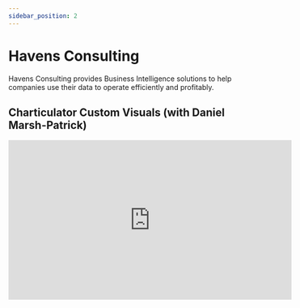 ```yaml
---
sidebar_position: 2
---
```


# Havens Consulting

Havens Consulting provides Business Intelligence solutions to help companies use their data to operate efficiently and profitably.

## Charticulator Custom Visuals (with Daniel Marsh-Patrick)

<iframe width="560" height="315" src="https://www.youtube.com/embed/1tp6ZqWjFso?si=lS4GWxEQwpoFGR4w" title="YouTube video player" frameborder="0" allow="accelerometer; autoplay; clipboard-write; encrypted-media; gyroscope; picture-in-picture; web-share" referrerpolicy="strict-origin-when-cross-origin" allowfullscreen></iframe>
